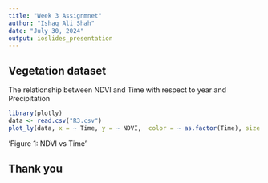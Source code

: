---
title: "Week 3 Assignmnet"
author: "Ishaq Ali Shah"
date: "July 30, 2024"
output: ioslides_presentation
---



## Vegetation dataset

The relationship between NDVI and Time with respect to year and Precipitation


```{r,echo=FALSE, message=FALSE, warning=FALSE,comment=FALSE,error=FALSE}
library(plotly)
data <- read.csv("R3.csv")
plot_ly(data, x = ~ Time, y = ~ NDVI,  color = ~ as.factor(Time), size = ~ Precipitation, mode="markers")
```

'Figure 1: NDVI vs Time'

## Thank you
